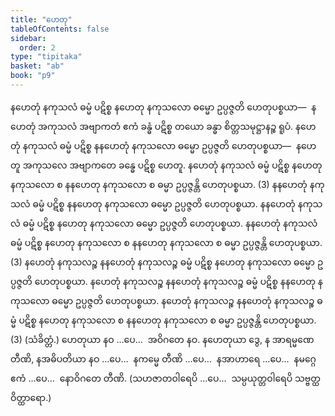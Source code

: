 ```yaml
---
title: "ဟေတု"
tableOfContents: false
sidebar:
  order: 2
type: "tipitaka"
basket: "ab"
book: "p9"
---
```



<DynamicBreadcrumb />

<Division number="1" book="p9" e="ch" v="40" p="105">

<Paragraph number="2" book="p9">
နဟေတုံ နကုသလံ ဓမ္မံ ပဋိစ္စ နဟေတု နကုသလော ဓမ္မော ဥပ္ပဇ္ဇတိ ဟေတုပစ္စယာ—  နဟေတုံ အကုသလံ အဗျာကတံ ဧကံ ခန္ဓံ ပဋိစ္စ တယော ခန္ဓာ စိတ္တသမုဋ္ဌာနဉ္စ ရူပံ. နဟေတုံ နကုသလံ ဓမ္မံ ပဋိစ္စ နနဟေတုံ နကုသလော ဓမ္မော ဥပ္ပဇ္ဇတိ ဟေတုပစ္စယာ—  နဟေတူ အကုသလေ အဗျာကတေ ခန္ဓေ ပဋိစ္စ ဟေတူ. နဟေတုံ နကုသလံ ဓမ္မံ ပဋိစ္စ နဟေတု နကုသလော စ နနဟေတု နကုသလော စ ဓမ္မာ ဥပ္ပဇ္ဇန္တိ ဟေတုပစ္စယာ. (3)
</Paragraph>

<Paragraph number="3" book="p9">
နနဟေတုံ နကုသလံ ဓမ္မံ ပဋိစ္စ နနဟေတု နကုသလော ဓမ္မော ဥပ္ပဇ္ဇတိ ဟေတုပစ္စယာ. နနဟေတုံ နကုသလံ ဓမ္မံ ပဋိစ္စ နဟေတု နကုသလော ဓမ္မော ဥပ္ပဇ္ဇတိ ဟေတုပစ္စယာ. နနဟေတုံ နကုသလံ ဓမ္မံ ပဋိစ္စ နဟေတု နကုသလော စ နနဟေတု နကုသလော စ ဓမ္မာ ဥပ္ပဇ္ဇန္တိ ဟေတုပစ္စယာ. (3)
</Paragraph>

<Paragraph number="4" book="p9">
နဟေတုံ နကုသလဉ္စ နနဟေတုံ နကုသလဉ္စ ဓမ္မံ ပဋိစ္စ နဟေတု နကုသလော ဓမ္မော ဥပ္ပဇ္ဇတိ ဟေတုပစ္စယာ. နဟေတုံ နကုသလဉ္စ နနဟေတုံ နကုသလဉ္စ ဓမ္မံ ပဋိစ္စ နနဟေတု နကုသလော ဓမ္မော ဥပ္ပဇ္ဇတိ ဟေတုပစ္စယာ. နဟေတုံ နကုသလဉ္စ နနဟေတုံ နကုသလဉ္စ ဓမ္မံ ပဋိစ္စ နဟေတု နကုသလော စ နနဟေတု နကုသလော စ ဓမ္မာ ဥပ္ပဇ္ဇန္တိ ဟေတုပစ္စယာ. (3) (သံခိတ္တံ.)
</Paragraph>

</Division>
<Division number="2" book="p9" e="ch" v="40" p="106">

<Paragraph number="5" book="p9">
ဟေတုယာ နဝ …ပေ…  အဝိဂတေ နဝ.
</Paragraph>

<Paragraph number="6" book="p9">
နဟေတုယာ ဒွေ, န အာရမ္မဏေ တီဏိ, နအဓိပတိယာ နဝ …ပေ…  နကမ္မေ တီဏိ …ပေ…  နအာဟာရေ …ပေ…  နမဂ္ဂေ ဧကံ …ပေ…  နောဝိဂတေ တီဏိ.
</Paragraph>

<Paragraph number="7" book="p9">
(သဟဇာတဝါရေပိ …ပေ…  သမ္ပယုတ္တဝါရေပိ သဗ္ဗတ္ထ ဝိတ္ထာရော.)
</Paragraph>
</Division>